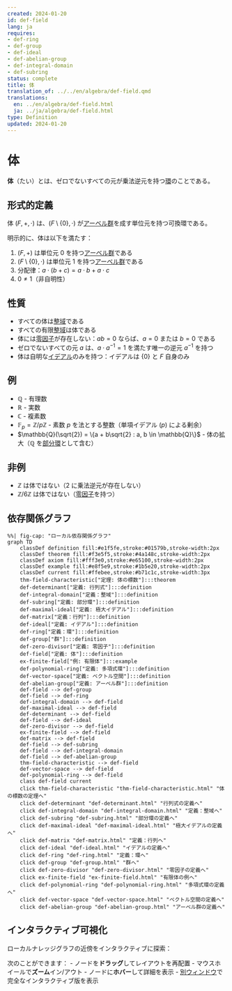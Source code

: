 ```yaml
---
created: 2024-01-20
id: def-field
lang: ja
requires:
- def-ring
- def-group
- def-ideal
- def-abelian-group
- def-integral-domain
- def-subring
status: complete
title: 体
translation_of: ../../en/algebra/def-field.qmd
translations:
  en: ../en/algebra/def-field.html
  ja: ../ja/algebra/def-field.html
type: Definition
updated: 2024-01-20
---
```


# 体 {#def-field}

**体**（たい）とは、ゼロでないすべての元が乗法逆元を持つ[環](def-ring.qmd)のことである。

## 形式的定義

体 $(F, +, \cdot)$ は、$(F \setminus \{0\}, \cdot)$ が[アーベル群](def-abelian-group.qmd)を成す単位元を持つ可換環である。

明示的に、体は以下を満たす：

1. $(F, +)$ は単位元 $0$ を持つ[アーベル群](def-abelian-group.qmd)である
2. $(F \setminus \{0\}, \cdot)$ は単位元 $1$ を持つ[アーベル群](def-abelian-group.qmd)である
3. 分配律：$a \cdot (b + c) = a \cdot b + a \cdot c$
4. $0 \neq 1$（非自明性）

## 性質

- すべての体は[整域](def-integral-domain.qmd)である
- すべての有限[整域](def-integral-domain.qmd)は体である
- 体には[零因子](def-zero-divisor.qmd)が存在しない：$ab = 0$ ならば、$a = 0$ または $b = 0$ である
- ゼロでないすべての元 $a$ は、$a \cdot a^{-1} = 1$ を満たす唯一の逆元 $a^{-1}$ を持つ
- 体は自明な[イデアル](def-ideal.qmd)のみを持つ：イデアルは $\{0\}$ と $F$ 自身のみ

## 例

- $\mathbb{Q}$ - 有理数
- $\mathbb{R}$ - 実数
- $\mathbb{C}$ - 複素数
- $\mathbb{F}_p = \mathbb{Z}/p\mathbb{Z}$ - 素数 $p$ を法とする整数（単項イデアル $(p)$ による剰余）
- $\mathbb{Q}(\sqrt{2}) = \{a + b\sqrt{2} : a, b \in \mathbb{Q}\}$ - 体の拡大（$\mathbb{Q}$ を[部分環](def-subring.qmd)として含む）

## 非例

- $\mathbb{Z}$ は体ではない（2 に乗法逆元が存在しない）
- $\mathbb{Z}/6\mathbb{Z}$ は体ではない（[零因子](def-zero-divisor.qmd)を持つ）

## 依存関係グラフ

```mermaid
%%| fig-cap: "ローカル依存関係グラフ"
graph TD
    classDef definition fill:#e1f5fe,stroke:#01579b,stroke-width:2px
    classDef theorem fill:#f3e5f5,stroke:#4a148c,stroke-width:2px
    classDef axiom fill:#fff3e0,stroke:#e65100,stroke-width:2px
    classDef example fill:#e8f5e9,stroke:#1b5e20,stroke-width:2px
    classDef current fill:#ffebee,stroke:#b71c1c,stroke-width:3px
    thm-field-characteristic["定理: 体の標数"]:::theorem
    def-determinant["定義: 行列式"]:::definition
    def-integral-domain["定義：整域"]:::definition
    def-subring["定義: 部分環"]:::definition
    def-maximal-ideal["定義: 極大イデアル"]:::definition
    def-matrix["定義：行列"]:::definition
    def-ideal["定義: イデアル"]:::definition
    def-ring["定義：環"]:::definition
    def-group["群"]:::definition
    def-zero-divisor["定義: 零因子"]:::definition
    def-field["定義: 体"]:::definition
    ex-finite-field["例: 有限体"]:::example
    def-polynomial-ring["定義: 多項式環"]:::definition
    def-vector-space["定義: ベクトル空間"]:::definition
    def-abelian-group["定義: アーベル群"]:::definition
    def-field --> def-group
    def-field --> def-ring
    def-integral-domain --> def-field
    def-maximal-ideal --> def-field
    def-determinant --> def-field
    def-field --> def-ideal
    def-zero-divisor --> def-field
    ex-finite-field --> def-field
    def-matrix --> def-field
    def-field --> def-subring
    def-field --> def-integral-domain
    def-field --> def-abelian-group
    thm-field-characteristic --> def-field
    def-vector-space --> def-field
    def-polynomial-ring --> def-field
    class def-field current
    click thm-field-characteristic "thm-field-characteristic.html" "体の標数の定理へ"
    click def-determinant "def-determinant.html" "行列式の定義へ"
    click def-integral-domain "def-integral-domain.html" "定義：整域へ"
    click def-subring "def-subring.html" "部分環の定義へ"
    click def-maximal-ideal "def-maximal-ideal.html" "極大イデアルの定義へ"
    click def-matrix "def-matrix.html" "定義：行列へ"
    click def-ideal "def-ideal.html" "イデアルの定義へ"
    click def-ring "def-ring.html" "定義：環へ"
    click def-group "def-group.html" "群へ"
    click def-zero-divisor "def-zero-divisor.html" "零因子の定義へ"
    click ex-finite-field "ex-finite-field.html" "有限体の例へ"
    click def-polynomial-ring "def-polynomial-ring.html" "多項式環の定義へ"
    click def-vector-space "def-vector-space.html" "ベクトル空間の定義へ"
    click def-abelian-group "def-abelian-group.html" "アーベル群の定義へ"
```

## インタラクティブ可視化

ローカルナレッジグラフの近傍をインタラクティブに探索：

::: {.graph-viz data-id="def-field" data-width="700" data-height="500"}
:::

次のことができます：
- ノードを**ドラッグ**してレイアウトを再配置
- マウスホイールで**ズーム**イン/アウト
- ノードに**ホバー**して詳細を表示
- [別ウィンドウ](../../output/interactive/ja/def-field.html){target="_blank"}で完全なインタラクティブ版を表示
